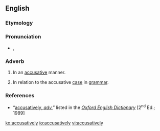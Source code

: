 ==English==

===Etymology===
{{suffix|accusative|ly}}

===Pronunciation===
* {{a|RP}} {{enPR|əkyo͞oʹzətĭvlĭ}}, {{IPA|/əˈkjuːzətɪvlɪ/}}

===Adverb===
{{en-adv}}

# In an [[accusative]] manner.
# {{context|not comparable|lang=en}} In relation to the accusative [[case]] in [[grammar]].

===References===
* “<span class="plainlinks">[http://dictionary.oed.com/cgi/entry/50001476 accusatively, ''adv.'']</span>” listed in the ''[[w:Oxford English Dictionary|Oxford English Dictionary]]'' [2<sup>nd</sup> Ed.; 1989]

[[ko:accusatively]]
[[io:accusatively]]
[[vi:accusatively]]